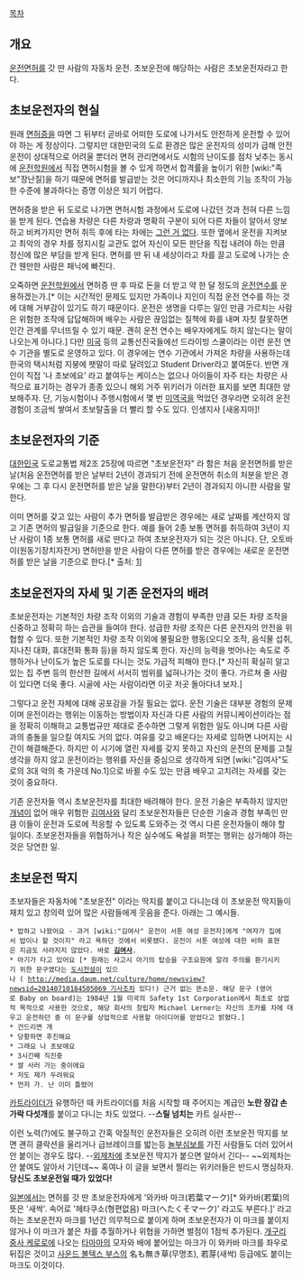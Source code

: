 [[목차]]

== 개요 ==
[[운전면허]]를 갓 딴 사람의 자동차 운전. 초보운전에 해당하는 사람은 초보운전자라고 한다.

== 초보운전자의 현실 ==
원래 [[면허증]]을 따면 그 뒤부터 곧바로 어떠한 도로에 나가서도 안전하게 운전할 수 있어야 하는 게 정상이다. 그렇지만 대한민국의 도로 환경은 많은 운전자의 성미가 급해 안전운전이 상대적으로 어려울 뿐더러 면허 관리면에서도 시험의 난이도를 점차 낮추는 동시에 [[운전학원]]에서 직접 면허시험을 볼 수 있게 하면서 합격률을 높이기 위한 [wiki:"족보"장난질]을 하기 때문에 면허를 발급받는 것은 어디까지나 최소한의 기능 조작이 가능한 수준에 불과하다는 증명 이상은 되기 어렵다.

면허증을 받은 뒤 도로로 나가면 면허시험 과정에서 도로에 나갔던 것과 전혀 다른 느낌을 받게 된다. 연습용 차량은 다른 차량과 명확히 구분이 되어 다른 차들이 알아서 양보하고 비켜가지만 면허 취득 후에 타는 차에는 [[그런 거 없다]]. 또한 옆에서 운전을 지켜보고 최악의 경우 차를 정지시킬 교관도 없어 자신이 모든 판단을 직접 내려야 하는 만큼 정신에 많은 부담을 받게 된다. 면허를 딴 뒤 내 세상이라고 차를 끌고 도로에 나가는 순간 웬만한 사람은 패닉에 빠진다.

오죽하면 [[운전학원]]에서 면허증 딴 후 따로 돈을 더 받고 약 한 달 정도의 [[운전]][[연수]]를 운용하겠는가.[* 이는 시간적인 문제도 있지만 가족이나 지인이 직접 운전 연수를 하는 것에 대해 거부감이 있기도 하기 때문이다. 운전은 생명을 다루는 일인 만큼 가르치는 사람은 위험한 조작에 답답해하며 배우는 사람은 끊임없는 질책에 화를 내며 자칫 잘못하면 인간 관계를 무너뜨릴 수 있기 때문. 괜히 운전 연수는 배우자에게도 하지 않는다는 말이 나오는게 아니다.] 다만 [[미국]] 등의 교통선진국들에선 드라이빙 스쿨이라는 이런 운전 연수 기관을 별도로 운영하고 있다. 이 경우에는 연수 기관에서 가져온 차량을 사용하는데 한국의 택시처럼 지붕에 팻말이 따로 달려있고 Student Driver라고 붙여둔다. 반면 개인이 직접 '나 초보에요' 라고 붙여두는 케이스는 없으나 아이들이 자주 타는 차량은 사적으로 표기하는 경우가 종종 있으니 해외 거주 위키러가 이러한 표지를 보면 최대한 양보해주자. 단, 기능시험이나 주행시험에서 몇 번 [[미역국]]을 먹었던 경우라면 오히려 운전 경험이 조금씩 쌓여서 초보탈출을 더 빨리 할 수도 있다. 인생지사 [새옹지마]!

== 초보운전자의 기준 ==
[[대한민국]] 도로교통법 제2조 25장에 따르면 "초보운전자" 라 함은 처음 운전면허를 받은 날(처음 운전면허를 받은 날부터 2년이 경과되기 전에 운전면허 취소의 처분을 받은 경우에는 그 후 다시 운전면허를 받은 날을 말한다)부터 2년이 경과되지 아니한 사람을 말한다.

이미 면허를 갖고 있는 사람이 추가 면허를 발급받은 경우에는 새로 날짜를 계산하지 않고 기존 면허의 발급일을 기준으로 한다. 예를 들어 2종 보통 면허를 취득하여 3년이 지난 사람이 1종 보통 면허를 새로 딴다고 하여 초보운전자가 되는 것은 아니다. 단, 오토바이(원동기장치자전거) 면허만을 받은 사람이 다른 면허를 받은 경우에는 새로운 운전면허를 받은 날을 기준으로 한다.[* 출처: [http://www.law.go.kr/%EB%B2%95%EB%A0%B9/%EB%8F%84%EB%A1%9C%EA%B5%90%ED%86%B5%EB%B2%95]]

== 초보운전자의 자세 및 기존 운전자의 배려 ==
초보운전자는 기본적인 차량 조작 이외의 기술과 경험이 부족한 만큼 모든 차량 조작을 신중하고 정확히 하는 습관을 들여야 한다. 성급한 차량 조작은 다른 운전자의 안전을 위협할 수 있다. 또한 기본적인 차량 조작 이외에 불필요한 행동(오디오 조작, 음식물 섭취, 지나친 대화, 휴대전화 통화 등)을 하지 않도록 한다. 자신의 능력을 벗어나는 속도로 주행하거나 난이도가 높은 도로를 다니는 것도 가급적 피해야 한다.[* 자신히 확실히 알고 있는 집 주변 등의 한산한 길에서 서서히 범위를 넓혀나가는 것이 좋다. 가르쳐 줄 사람이 있다면 더욱 좋다. 시골에 사는 사람이라면 이곳 저곳 돌아다녀 보자.]

그렇다고 운전 자체에 대해 공포감을 가질 필요는 없다. 운전 기술은 대부분 경험의 문제이며 운전이라는 행위는 이동하는 방법이자 자신과 다른 사람의 커뮤니케이션이라는 점을 정확히 이해하고 교통법규만 제대로 준수하면 그렇게 위험한 일도 아니며 다른 사람과의 충돌을 일으킬 여지도 거의 없다. 여유를 갖고 배운다는 자세로 임하면 나머지는 시간이 해결해준다. 하지만 이 시기에 열린 자세를 갖지 못하고 자신의 운전의 문제를 고칠 생각을 하지 않고 운전이라는 행위를 자신을 중심으로 생각하게 되면 [wiki:"김여사"도로의 3대 악의 축 가운데 No.1]으로 바뀔 수도 있는 만큼 배우고 고치려는 자세를 갖는 것이 중요하다.

기존 운전자들 역시 초보운전자를 최대한 배려해야 한다. 운전 기술은 부족하지 않지만 [[개념]]이 없어 매우 위험한 [[김여사]]와 달리 초보운전자들은 단순한 기술과 경험 부족인 만큼 이들이 운전과 도로에 적응할 수 있도록 도와주는 것 역시 다른 운전자들이 해야 할 일이다. 초보운전자들을 위협하거나 작은 실수에도 욕설을 퍼붓는 행위는 삼가해야 하는 것은 당연한 일.

== 초보운전 딱지 ==
초보자들은 자동차에 "초보운전" 이라는 딱지를 붙이고 다니는데 이 초보운전 딱지들이 재치 있고 창의력 있어 많은 사람들에게 웃음을 준다. 아래는 그 예시들.

 * 밥하고 나왔어요 - 과거 [wiki:"김여사" 운전이 서툰 여성 운전자]에게 "여자가 집에서 밥이나 할 것이지" 라고 욕하던 것에서 비롯됐다. 운전이 서툰 여성에 대한 비하 표현은 지금도 사라지지 않았다. 바로 '''[[김여사]]'''.
 * 아기가 타고 있어요 [* 원래는 사고시 아기의 탑승을 구조요원에 알려 주의를 환기시키기 위한 문구였다는 [[도시전설]]이 있으나 ( [[http://media.daum.net/culture/home/newsview?newsid=20140710184505069 기사]]조차 있다!) 근거 없는 뜬소문. 해당 문구 (영어로 Baby on board)는 1984년 1월 미국의 Safety 1st Corporation에서 최초로 상업적 목적으로 사용한 것으로, 해당 회사의 창립자 Michael Lerner는 자신의 조카를 차에 태우고 운전하던 중 이 문구를 상업적으로 사용할 아이디어를 얻었다고 밝혔다.]
 * 건드리면 개
 * 당황하면 후진해요
 * 그래요 나 초보에요
 * 3시간째 직진중
 * 쌀 사러 가는 중이에요
 * 저도 제가 두려워요
 * 먼저 가. 난 이미 틀렸어

[[카트라이더]]가 유행하던 때 카트라이더를 처음 시작할 때 주어지는 계급인 '''노란 장갑 손가락 다섯개'''를 붙이고 다니는 차도 있었다. --'''스릴 넘치는''' 카트 실사판--

이런 노력(?)에도 불구하고 간혹 악질적인 운전자들은 오히려 이런 초보운전 딱지를 보면 괜히 클락션을 울리거나 급브레이크를 밟는등 [[놀부]]심보를 가진 사람들도 더러 있어서 안 붙이는 경우도 많다. --[[외제차]]에 초보운전 딱지가 붙으면 알아서 긴다-- ~~외제차는 안 붙여도 알아서 기던데~~ 혹여나 이 글을 보면서 찔리는 위키러들은 반드시 명심하자. '''당신도 초보운전일 때가 있었다!'''

[[일본]]에서는 면허를 갓 딴 초보운전자에게 '와카바 마크(若葉マーク)[* 와카바(若葉)의 뜻은 '새싹'. 속어로 '헤타쿠소(형편없음) 마크(へたくそマーク)' 라고도 부른다.]' 라고 하는 초보운전자 마크를 1년간 의무적으로 붙이게 하며 초보운전자가 이 마크를 붙이지 않거나 이 마크가 붙은 차를 추월하거나 위협을 가하면 벌점이 1점씩 추가된다. [[개구리 중사 케로로]]에 나오는 [[타마마]]의 모자와 배에 붙어있는 마크가 이 와카바 마크를 좌우로 뒤집은 것이고 [[사운드 볼텍스 부스]]의 名も無き草(무명초), 若芽(새싹) 등급에도 붙이는 마크도 이것이다.
